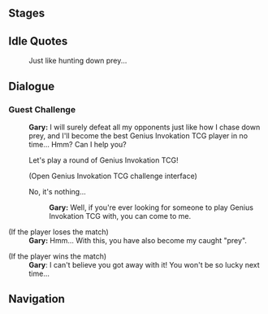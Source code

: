 {{Genius Invokation TCG Character Stages Intro}}

==Stages==
{{Genius Invokation TCG Stages/Detailed|Gary}}

==Idle Quotes==
{{Dialogue start}}
: {{DIcon|Idle}} Just like hunting down prey...
{{Dialogue end}}

==Dialogue==
===Guest Challenge===
{{Dialogue start}}
:'''Gary:''' I will surely defeat all my opponents just like how I chase down prey, and I'll become the best Genius Invokation TCG player in no time... Hmm? Can I help you?
:{{DIcon}} Let's play a round of Genius Invokation TCG!
:;(Open Genius Invokation TCG challenge interface)
:{{DIcon}} No, it's nothing...
::'''Gary:''' Well, if you're ever looking for someone to play Genius Invokation TCG with, you can come to me.
{{Dialogue end}}

;(If the player loses the match)
:'''Gary:''' Hmm... With this, you have also become my caught "prey".

;(If the player wins the match)
:'''Gary''': I can't believe you got away with it! You won't be so lucky next time...
{{Dialogue end}}

==Navigation==
{{Genius Invokation TCG Stages Navbox}}